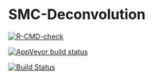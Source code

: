 # SMC-Deconvolution

[![R-CMD-check](https://github.com/kpcoleman/SMC-Deconvolution/workflows/R-CMD-check/badge.svg)](https://github.com/kpcoleman/SMC-Deconvolution/actions)

[![AppVeyor build status](https://ci.appveyor.com/api/projects/status/github/kpcoleman/SMC-Deconvolution?branch=main&svg=true)](https://ci.appveyor.com/project/kpcoleman/SMC-Deconvolution)

[![Build Status](https://travis-ci.com/kpcoleman/SMC-Deconvolution.svg?branch=main)](https://travis-ci.com/kpcoleman/SMC-Deconvolution)
